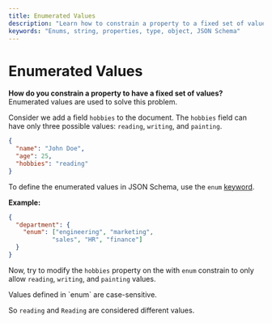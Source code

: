 ```yaml
---
title: Enumerated Values
description: "Learn how to constrain a property to a fixed set of values using enumerated values in JSON Schema, with examples."
keywords: "Enums, string, properties, type, object, JSON Schema"
---
```



# Enumerated Values

**How do you constrain a property to have a fixed set of values?** Enumerated values are used to solve this problem.


Consider we add a field `hobbies` to the document. The `hobbies` field can have only three possible values: `reading`, `writing`, and `painting`.


```json highlightLineStart={4}
{
  "name": "John Doe",
  "age": 25,
  "hobbies": "reading"
}
```

To define the enumerated values in JSON Schema, use the `enum` [keyword](https://json-schema.org/learn/glossary#keyword).

**Example:**

```json 
{
  "department": {
    "enum": ["engineering", "marketing", 
            "sales", "HR", "finance"]
  }
}
```


Now, try to modify the `hobbies` property on the <SideEditorLink/> with `enum` constrain to only allow `reading`, `writing`, and `painting` values.

<GoodToKnowBox>
Values defined in `enum` are case-sensitive.

So `reading` and `Reading` are considered different values.
</GoodToKnowBox>
